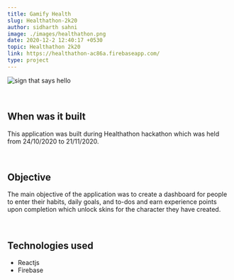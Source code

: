 ```yaml
---
title: Gamify Health
slug: Healthathon-2k20
author: sidharth sahni
image: ./images/healthathon.png
date: 2020-12-2 12:40:17 +0530
topic: Healthathon 2k20
link: https://healthathon-ac86a.firebaseapp.com/
type: project
---
```


![sign that says hello](./images/healthathon.png)

<br />

## When was it built

This application was built during Healthathon hackathon which was held from 24/10/2020 to 21/11/2020.

<br />

## Objective

The main objective of the application was to create a dashboard for people to enter their habits, daily goals, and to-dos and earn experience points upon completion which unlock skins for the character they have created.


<br />

## Technologies used

- Reactjs
- Firebase

<br />
